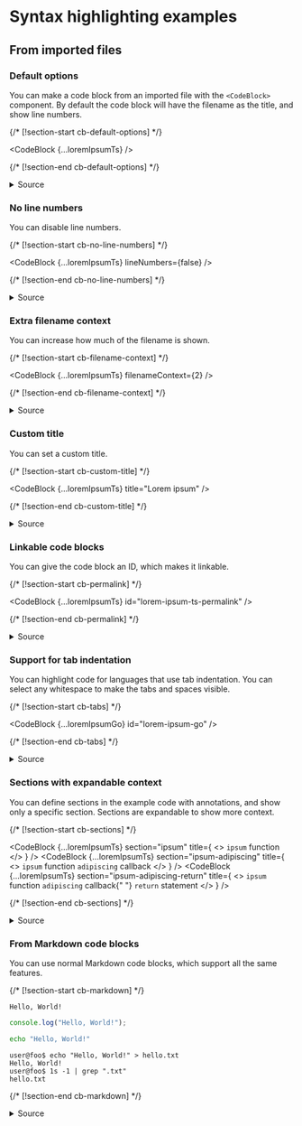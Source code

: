 


# Syntax highlighting examples

## From imported files

### Default options

You can make a code block from an imported file with the `<CodeBlock>`
component. By default the code block will have the filename as the title, and
show line numbers.

{/* [!section-start cb-default-options] */}

<CodeBlock {...loremIpsumTs} />

{/* [!section-end cb-default-options] */}

<details>
  <summary>Source</summary>
  <CodeBlock
    {...thisFile}
    section="source-import-ts"
    sectionContext={false}
    title="Source import"
  />
  <CodeBlock
    {...thisFile}
    section="cb-default-options"
    sectionContext={false}
    title="Code block"
  />
</details>

### No line numbers

You can disable line numbers.

{/* [!section-start cb-no-line-numbers] */}

<CodeBlock {...loremIpsumTs} lineNumbers={false} />

{/* [!section-end cb-no-line-numbers] */}

<details>
  <summary>Source</summary>
  <CodeBlock
    {...thisFile}
    section="source-import-ts"
    sectionContext={false}
    title="Source import"
  />
  <CodeBlock
    {...thisFile}
    section="cb-no-line-numbers"
    sectionContext={false}
    title="Code block"
  />
</details>

### Extra filename context

You can increase how much of the filename is shown.

{/* [!section-start cb-filename-context] */}

<CodeBlock {...loremIpsumTs} filenameContext={2} />

{/* [!section-end cb-filename-context] */}

<details>
  <summary>Source</summary>
  <CodeBlock
    {...thisFile}
    section="source-import-ts"
    sectionContext={false}
    title="Source import"
  />
  <CodeBlock
    {...thisFile}
    section="cb-filename-context"
    sectionContext={false}
    title="Code block"
  />
</details>

### Custom title

You can set a custom title.

{/* [!section-start cb-custom-title] */}

<CodeBlock {...loremIpsumTs} title="Lorem ipsum" />

{/* [!section-end cb-custom-title] */}

<details>
  <summary>Source</summary>
  <CodeBlock
    {...thisFile}
    section="source-import-ts"
    sectionContext={false}
    title="Source import"
  />
  <CodeBlock
    {...thisFile}
    section="cb-custom-title"
    sectionContext={false}
    title="Code block"
  />
</details>

### Linkable code blocks

You can give the code block an ID, which makes it linkable.

{/* [!section-start cb-permalink] */}

<CodeBlock {...loremIpsumTs} id="lorem-ipsum-ts-permalink" />

{/* [!section-end cb-permalink] */}

<details>
  <summary>Source</summary>
  <CodeBlock
    {...thisFile}
    section="source-import-ts"
    sectionContext={false}
    title="Source import"
  />
  <CodeBlock
    {...thisFile}
    section="cb-permalink"
    sectionContext={false}
    title="Code block"
  />
</details>

### Support for tab indentation

You can highlight code for languages that use tab indentation. You can select
any whitespace to make the tabs and spaces visible.

{/* [!section-start cb-tabs] */}

<CodeBlock {...loremIpsumGo} id="lorem-ipsum-go" />

{/* [!section-end cb-tabs] */}

<details>
  <summary>Source</summary>
  <CodeBlock
    {...thisFile}
    section="source-import-go"
    sectionContext={false}
    title="Source import"
  />
  <CodeBlock
    {...thisFile}
    section="cb-tabs"
    sectionContext={false}
    title="Code block"
  />
</details>

### Sections with expandable context

You can define sections in the example code with annotations, and show only a
specific section. Sections are expandable to show more context.

{/* [!section-start cb-sections] */}

<CodeBlock
  {...loremIpsumTs}
  section="ipsum"
  title={
    <>
      <code>ipsum</code> function
    </>
  }
/>
<CodeBlock
  {...loremIpsumTs}
  section="ipsum-adipiscing"
  title={
    <>
      <code>ipsum</code> function <code>adipiscing</code> callback
    </>
  }
/>
<CodeBlock
  {...loremIpsumTs}
  section="ipsum-adipiscing-return"
  title={
    <>
      <code>ipsum</code> function <code>adipiscing</code> callback{" "}
      <code>return</code> statement
    </>
  }
/>

{/* [!section-end cb-sections] */}

<details>
  <summary>Source</summary>
  <CodeBlock
    {...thisFile}
    section="source-import-ts"
    sectionContext={false}
    title="Source import"
  />
  <CodeBlock
    {...thisFile}
    section="cb-sections"
    sectionContext={false}
    title="Code blocks"
  />
  <CodeBlock
    {...loremIpsumTs}
    source={loremIpsumTs.source.replaceAll(/\/\/ \[!/g, "// [\\!")}
    title="Section annotations"
  />
</details>

### From Markdown code blocks

You can use normal Markdown code blocks, which support all the same features.

{/* [!section-start cb-markdown] */}

```
Hello, World!
```

```ts title="hello-world.ts"
console.log("Hello, World!");
```

```sh
echo "Hello, World!"
```

```console
user@foo$ echo "Hello, World!" > hello.txt
Hello, World!
user@foo$ 1s -1 | grep ".txt"
hello.txt
```

{/* [!section-end cb-markdown] */}

<details>
  <summary>Source</summary>
  <CodeBlock
    {...thisFile}
    section="cb-markdown"
    sectionContext={false}
    title="Code blocks"
  />
</details>
